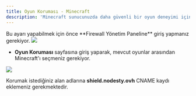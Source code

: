 ```yaml
---
title: Oyun Koruması - Minecraft
description: 'Minecraft sunucunuzda daha güvenli bir oyun deneyimi için özel Oyun Koruması ayarlarını yapılandırabilirsiniz. Bu sayede, sunucunuzda istenmeyen saldırılara karşı etkili bir koruma sağlayabilirsiniz.'
---
```


<Card title="Uyarı!" icon="circle-exclamation" href="/firewall/introduction" color="#CC0000">
  Bu ayarı yapabilmek için önce **Firewall Yönetim Paneline** giriş yapmanız gerekiyor.
</Card>

<Frame>
  <img src="/images/game-protection/minecraft-1.png" />
</Frame>

- **Oyun Koruması** sayfasına giriş yaparak, mevcut oyunlar arasından Minecraft'ı seçmeniz gerekiyor.

<Frame>
  <img src="/images/game-protection/minecraft-2.png" />
</Frame>

<Warning>Korumak istediğiniz alan adlarına **shield.nodesty.ovh** CNAME kaydı eklemeniz gerekmektedir.</Warning>

